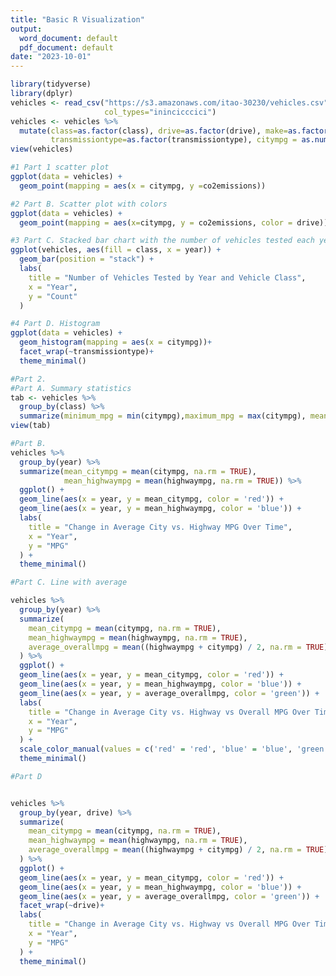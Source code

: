 ```yaml
---
title: "Basic R Visualization"
output:
  word_document: default
  pdf_document: default
date: "2023-10-01"
---
```



```r
library(tidyverse)
library(dplyr)
vehicles <- read_csv("https://s3.amazonaws.com/itao-30230/vehicles.csv",
                     col_types="inincicccici")
vehicles <- vehicles %>%
  mutate(class=as.factor(class), drive=as.factor(drive), make=as.factor(make),
         transmissiontype=as.factor(transmissiontype), citympg = as.numeric(citympg))
view(vehicles)
```



```r
#1 Part 1 scatter plot
ggplot(data = vehicles) +
  geom_point(mapping = aes(x = citympg, y =co2emissions))
```
```r
#2 Part B. Scatter plot with colors
ggplot(data = vehicles) +
  geom_point(mapping = aes(x=citympg, y = co2emissions, color = drive))
```


```r
#3 Part C. Stacked bar chart with the number of vehicles tested each year
ggplot(vehicles, aes(fill = class, x = year)) +
  geom_bar(position = "stack") +
  labs(
    title = "Number of Vehicles Tested by Year and Vehicle Class",
    x = "Year",
    y = "Count"
  )
```

```r
#4 Part D. Histogram
ggplot(data = vehicles) +
  geom_histogram(mapping = aes(x = citympg))+
  facet_wrap(~transmissiontype)+
  theme_minimal()
```

```r
#Part 2.
#Part A. Summary statistics
tab <- vehicles %>%
  group_by(class) %>%
  summarize(minimum_mpg = min(citympg),maximum_mpg = max(citympg), mean_mpg = round(mean(citympg)), median_mpg = median(citympg))
view(tab)
```

```r
#Part B. 
vehicles %>%
  group_by(year) %>%
  summarize(mean_citympg = mean(citympg, na.rm = TRUE), 
            mean_highwaympg = mean(highwaympg, na.rm = TRUE)) %>%
  ggplot() +
  geom_line(aes(x = year, y = mean_citympg, color = 'red')) +
  geom_line(aes(x = year, y = mean_highwaympg, color = 'blue')) +
  labs(
    title = "Change in Average City vs. Highway MPG Over Time",
    x = "Year",
    y = "MPG"
  ) +
  theme_minimal()
```

```r
#Part C. Line with average 

vehicles %>%
  group_by(year) %>%
  summarize(
    mean_citympg = mean(citympg, na.rm = TRUE),
    mean_highwaympg = mean(highwaympg, na.rm = TRUE),
    average_overallmpg = mean((highwaympg + citympg) / 2, na.rm = TRUE)
  ) %>%
  ggplot() +
  geom_line(aes(x = year, y = mean_citympg, color = 'red')) +
  geom_line(aes(x = year, y = mean_highwaympg, color = 'blue')) +
  geom_line(aes(x = year, y = average_overallmpg, color = 'green')) +
  labs(
    title = "Change in Average City vs. Highway vs Overall MPG Over Time",
    x = "Year",
    y = "MPG"
  ) +
  scale_color_manual(values = c('red' = 'red', 'blue' = 'blue', 'green' = 'green')) +
  theme_minimal()

```

```r
#Part D


vehicles %>%
  group_by(year, drive) %>%
  summarize(
    mean_citympg = mean(citympg, na.rm = TRUE),
    mean_highwaympg = mean(highwaympg, na.rm = TRUE),
    average_overallmpg = mean((highwaympg + citympg) / 2, na.rm = TRUE)
  ) %>%
  ggplot() +
  geom_line(aes(x = year, y = mean_citympg, color = 'red')) +
  geom_line(aes(x = year, y = mean_highwaympg, color = 'blue')) +
  geom_line(aes(x = year, y = average_overallmpg, color = 'green')) +
  facet_wrap(~drive)+
  labs(
    title = "Change in Average City vs. Highway vs Overall MPG Over Time",
    x = "Year",
    y = "MPG"
  ) +
  theme_minimal()
```
